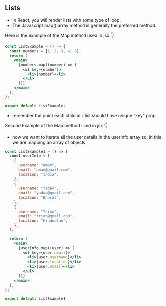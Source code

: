 ## Lists

- In React, you will render lists with some type of loop.
- The Javascript map() array method is generally the preferred method.

Here is the example of the Map method used in jsx 👇

```jsx
const ListExample = () => {
  const numbers = [1, 2, 3, 4, 5];
  return (
    <main>
      {numbers.map((number) => (
        <ul key={number}>
          <li>{number}</li>
        </ul>
      ))}
    </main>
  );
};

export default ListExample;
```

- remember the point each child in a list should have unique "key" prop.

Second Example of the Map method used in jsx 👇

- now we want to iterate all the user details in the userInfo array so,
  in this we are mapping an array of objects

```jsx
const ListExample1 = () => {
  const userInfo = [
    {
      username: "Aman",
      email: "aman@gmail.com",
      location: "India",
    },
    {
      username: "Yadav",
      email: "yadav@gmail.com",
      location: "Bharat",
    },
    {
      username: "Trion",
      email: "trion@gmail.com",
      location: "Hindustan",
    },
  ];

  return (
    <main>
      {userInfo.map((user) => (
        <ul key={user.email}>
          <li>{user.username}</li>
          <li>{user.location}</li>
          <li>{user.email}</li>
        </ul>
      ))}
    </main>
  );
};

export default ListExample1
```
